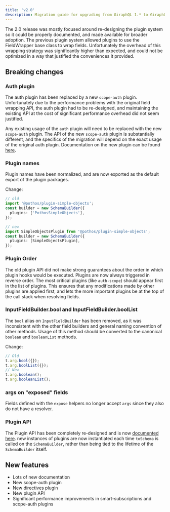 ```yaml
---
title: 'v2.0'
description: Migration guide for upgrading from GiraphQL 1.* to GiraphQL 2.0
---
```


The 2.0 release was mostly focused around re-designing the plugin system so it could be properly
documented, and made available for broader adoption. The previous plugin system allowed plugins to
use the FieldWrapper base class to wrap fields. Unfortunately the overhead of this wrapping strategy
was significantly higher than expected, and could not be optimized in a way that justified the
conveniences it provided.

## Breaking changes

### Auth plugin

The auth plugin has been replaced by a new `scope-auth` plugin. Unfortunately due to the performance
problems with the original field wrapping API, the auth plugin had to be re-designed, and
maintaining the existing API at the cost of significant performance overhead did not seem justified.

Any existing usage of the `auth` plugin will need to be replaced with the new `scope-auth` plugin.
The API of the new `scope-auth` plugin is substantially different, and the specifics of the
migration will depend on the exact usage of the original auth plugin. Documentation on the new
plugin can be found [here](../plugins/scope-auth).

### Plugin names

Plugin names have been normalized, and are now exported as the default export of the plugin
packages.

Change:

```typescript
// old
import '@pothos/plugin-simple-objects';
const builder = new SchemaBuilder({
  plugins: ['PothosSimpleObjects'],
});

// new
import SimpleObjectsPlugin from '@pothos/plugin-simple-objects';
const builder = new SchemaBuilder({
  plugins: [SimpleObjectsPlugin],
});
```

### Plugin Order

The old plugin API did not make strong guarantees about the order in which plugin hooks would be
executed. Plugins are now always triggered in reverse order. The most critical plugins \(like
`auth-scope`\) should appear first in the list of plugins. This ensures that any modifications made
by other plugins are applied first, and lets the more important plugins be at the top of the call
stack when resolving fields.

### InputFieldBuilder.bool and InputFieldBuilder.boolList

The `bool` alias on `InputFieldBuilder` has been removed, as it was inconsistent with the other
field builders and general naming convention of other methods. Usage of this method should be
converted to the canonical `boolean` and `booleanList` methods.

Change:

```typescript
// Old
t.arg.bool({});
t.arg.boolList({});
// New
t.arg.boolean();
t.arg.booleanList();
```

### args on "exposed" fields

Fields defined with the `expose` helpers no longer accept `args` since they also do not have a
resolver.

### Plugin API

The Plugin API has been completely re-designed and is now
[documented here](../guide/writing-plugins). new instances of plugins are now instantiated each time
`toSchema` is called on the `SchemaBuilder`, rather than being tied to the lifetime of the
`SchemaBuilder` itself.

## New features

- Lots of new documentation
- New scope-auth plugin
- New directives plugin
- New plugin API
- Significant performance improvements in smart-subscriptions and scope-auth plugins
